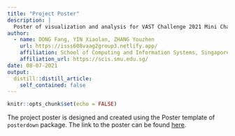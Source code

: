 ```yaml
---
title: "Project Poster"
description: |
  Poster of visualization and analysis for VAST Challenge 2021 Mini Challenge 2.
author:
  - name: DONG Fang, YIN Xiaolan, ZHANG Youzhen
    url: https://isss608vaag2group3.netlify.app/
    affiliation: School of Computing and Information Systems, Singapore Management University
    affiliation_url: https://scis.smu.edu.sg/
date: 08-07-2021
output:
  distill::distill_article:
    self_contained: false
---
```



```r
knitr::opts_chunk$set(echo = FALSE)
```

The project poster is designed and created using the Poster template of `posterdown` package. The link to the poster can be found [here](file:///C:/Users/BTimes1/Desktop/Visual%20Analytics/Project/VisualG2Group3/Deliverables/Poster/Poster.html).


